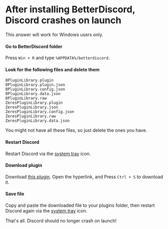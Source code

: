 
# After installing BetterDiscord, Discord crashes on launch

<Callout emoji="ℹ️">
    This answer will work for Windows users only.
</Callout>

<Steps>

#### Go to BetterDiscord folder
Press `Win + R` and type `%APPDATA%/betterdiscord`.

#### Look for the following files and delete them
```
0PluginLibrary.plugin
0PluginLibrary.plugin.json
0PluginLibrary.config.json
0PluginLibrary.data.json
0PluginLibrary.raw
ZeresPluginLibrary.plugin
ZeresPluginLibrary.json
ZeresPluginLibrary.config.json
ZeresPluginLibrary.raw
ZeresPluginLibrary.data.json
```

<Callout emoji="ℹ️">
    You might not have all these files, so just delete the ones you have.
</Callout>


#### Restart Discord
Restart Discord via the [system tray](https://www.tutorialspoint.com/windows10/windows10_system_tray.htm) icon.

#### Download plugin
Download [this plugin](https://raw.githubusercontent.com/rauenzi/BDPluginLibrary/master/release/0PluginLibrary.plugin.js). Open the hyperlink, and Press `Ctrl + S` to download it.

#### Save file
Copy and paste the downloaded file to your plugins folder, then restart Discord
again via the [system tray](https://www.tutorialspoint.com/windows10/windows10_system_tray.htm) icon.

</Steps>
That's all. Discord should no longer crash on launch!
